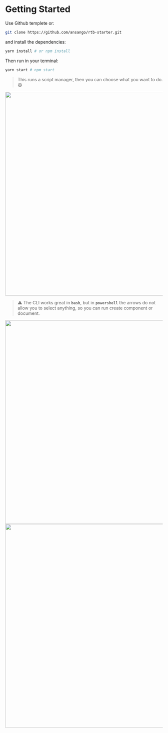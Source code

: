 

<Meta title="Readme/Getting Started" />

# Getting Started

Use Github templete or:

```bash
git clone https://github.com/ansango/rtb-starter.git
```

and install the dependencies:

```bash
yarn install # or npm install
```

Then run in your terminal:

```bash
yarn start # npm start
```

> This runs a script manager, then you can choose what you want to do. 😄

<div style={{ display: "flex", justifyContent: "center", padding: "50px 0" }}>
  <img src={image} width="650" />
</div>

> ⚠️ The CLI works great in **`bash`**, but in **`powershell`** the arrows do not allow you to select anything, so you can run create component or document.

<div style={{ display: "flex", justifyContent: "center", padding: "50px 0" }}>
  <img src={com} width="650" />
</div>

<div style={{ display: "flex", justifyContent: "center", padding: "50px 0" }}>
  <img src={doc} width="650" />
</div>
